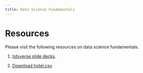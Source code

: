 ```yaml
---
title: Data Science Fundamentals
---
```


# Resources

Please visit the following resources on data science fundamentals.

1. [tidyverse slide decks](https://jooyoungseo.github.io/a11y_ds/ds_fundamentals){target="_blank"}.

2. [Download hotel.csv](https://jooyoungseo.github.io/a11y_ds/ds_fundamentals/data/hotels.csv){target="_blank"}.
